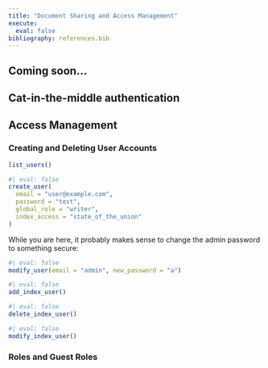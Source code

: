 ```yaml
---
title: "Document Sharing and Access Management"
execute:
  eval: false
bibliography: references.bib
---
```


::: {.callout-important}
# Coming soon...
:::

## Cat-in-the-middle authentication

## Access Management

### Creating and Deleting User Accounts


```r
list_users()
```

```r
#| eval: false
create_user(
  email = "user@example.com",
  password = "test",
  global_role = "writer",
  index_access = "state_of_the_union"
)
```

While you are here, it probably makes sense to change the admin password to something secure:

```r
#| eval: false
modify_user(email = "admin", new_password = "a")
```

```r
#| eval: false
add_index_user()
```

```r
#| eval: false
delete_index_user()
```

```r
#| eval: false
modify_index_user()
```

### Roles and Guest Roles

